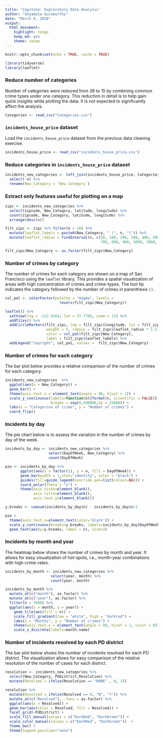 ---
title: 'Capstone: Exploratory Data Analysis'
author: "Shyamala Gurumurthy"
date: "March 6, 2018"
output: 
  html_document: 
    highlight: tango
    keep_md: yes
    theme: cosmo
---

```{r setup, include=FALSE}
knitr::opts_chunk$set(echo = TRUE, cache = TRUE)
```

```{r load_libraries, warning=FALSE, message=FALSE, results='hide'}
library(tidyverse)
library(leaflet)
```

### Reduce number of categories 
Number of categories were reduced from 39 to 15 by combining common crime types under one category. This reduction in detail is to help gain quick insights while plotting the data. It is not expected to significantly affect the analysis.

```{r reduce_categories, warning=FALSE, message=FALSE, results='hide'}
Categories <- read_csv("Categories.csv")
```
### `incidents_house_price` dataset
Load the `incidents_house_price` dataset from the previous data cleaning exercise.
```{r incidents_house_price, warning=FALSE, message=FALSE, results='hide'}
incidents_house_price <- read_csv("incidents_house_price.csv")
```

### Reduce categories in `incidents_house_price` dataset
```{r incidents_new_categories, warning=FALSE, message=FALSE, results='hide'}
incidents_new_categories <- left_join(incidents_house_price, Categories, by = "Category") %>%
  select(-n) %>%
  rename(New_Category = `New Category`) 
```

### Extract only features useful for plotting on a map
```{r zipc, warning=FALSE, message=FALSE, results='hide'}
zipc <- incidents_new_categories %>% 
  select(zipcode, New_Category, latitude, longitude) %>%
  count(zipcode, New_Category, latitude, longitude) %>%
  arrange(desc(n))
```

```{r filt_zipc, warning=FALSE, message=FALSE, results='hide'}
filt_zipc <- zipc %>% filter(n > 10) %>%
  mutate(leaflet_labels = paste0(New_Category, " (", n, ")")) %>%
  mutate(leaflet_radius = findInterval(n, c(50, 100, 200, 300, 400, 500, 600, 
                                            700, 800, 900, 1000, 2000, 5000, 10000)))

filt_zipc$New_Category <- as.factor(filt_zipc$New_Category)
```


### Number of crimes by category
The number of crimes for each category are shown on a map of San Francisco using the `leaflet` library. This provides a spatial visualization of areas with high concentration of crimes and crime-types. The tool tip indicates the category followed by the number of crimes in parenthesis `()`. 
```{r plot_map_filt_zipc}
col_pal <- colorFactor(palette = "magma", levels = 
                         levels(filt_zipc$New_Category))

leaflet() %>%
  setView(lng = -122.4164, lat = 37.7766, zoom = 12) %>%
  addTiles() %>%
  addCircleMarkers(filt_zipc, lng = filt_zipc$longitude, lat = filt_zipc$latitude, 
                   weight = 5, radius = filt_zipc$leaflet_radius * 1.5, fillOpacity = 0.8,
                   color = col_pal(filt_zipc$New_Category),
                   label = filt_zipc$leaflet_labels) %>%
  addLegend("topright", col_pal, values =  filt_zipc$New_Category)
```
### Number of crimes for each category
The bar plot below provides a relative comparison of the number of crimes for each category.
```{r plot_ncrimes}
incidents_new_categories  %>%
  ggplot(aes(x = New_Category)) +
  geom_bar() + 
  theme(axis.text.x = element_text(angle = 90, hjust = 1)) +
  scale_y_continuous(labels=function(n){format(n, scientific = FALSE)},
                     breaks = seq(0,500000,by = 25000)) + 
  labs(x = "Categories of crime", y = "Number of crimes") + 
  coord_flip()
```

### Incidents by day
The pie chart below is to assess the variation in the number of crimes by day of the week.
```{r incidents_by_day}
incidents_by_day <- incidents_new_categories %>%
                    select(DayOfWeek, New_Category) %>%
                    count(DayOfWeek) 
```

```{r pie_ncrimes}
pie <- incidents_by_day %>% 
       ggplot(aes(x = factor(1), y = n, fill = DayOfWeek)) + 
       geom_bar(width = 1,stat="identity", color = "black") + 
       guides(fill=guide_legend(override.aes=list(colour=NA))) +
       coord_polar(theta = "y") + 
       theme(axis.ticks=element_blank(),  
             axis.title=element_blank(),  
             axis.text.y=element_blank()) 

y.breaks <- cumsum(incidents_by_day$n) - incidents_by_day$n/2

pie + 
  theme(axis.text.x=element_text(color='black')) +
  scale_y_continuous(breaks=y.breaks, labels=incidents_by_day$DayOfWeek) + 
  geom_text(aes(y=y.breaks, label = n), size=3)
```

### Incidents by month and year
The heatmap below shows the number of crimes by month and year. It allows for easy visualization of hot-spots, i.e., month-year combinations with high crime-rates.

```{r incidents_by_month}
incidents_by_month <- incidents_new_categories %>%
                     select(year, month) %>%
                     count(year, month)
```

```{r plot_incidents_by_month}
incidents_by_month %>%
  mutate_at(c("month"), as.factor) %>%
  mutate_at(c("year"), as.factor) %>%
  filter(n > 7000) %>%
  ggplot(aes(x = month, y = year)) +
    geom_tile(aes(fill = n)) + 
    scale_fill_gradient(low = "white", high = "darkred") +
    labs(x = "Months", y = "Number of crimes") + 
    theme(axis.text.x = element_text(angle = 90, hjust = 1, vjust = 0)) + 
    scale_x_discrete(labels=month.name) 
```

### Number of incidents resolved by each PD district
The bar plot below shows the number of incidents resolved for each PD district. The visualization allows for easy comparison of the relative resolution of the number of cases for each district.
```{r resolution}
resolution <- incidents_new_categories %>%
  select(New_Category, PdDistrict,Resolution) %>%
  mutate(Resolved = ifelse(Resolution == "NONE" , 0, 1))
```

```{r plot_resolution, fig.width=12, fig.height=6}
resolution %>%
  mutate(Resolved = ifelse(Resolved == 0, "N", "Y")) %>%
  mutate_at(c("Resolved"), .funs = as.factor) %>%
  ggplot(aes(x = Resolved)) + 
  geom_bar(aes(color = Resolved, fill = Resolved)) + 
  facet_grid(~PdDistrict) +
  scale_fill_manual(values = c("DarkRed", "DarkGreen")) +
  scale_color_manual(values = c("DarkRed", "DarkGreen"))  +
  theme_bw() +
  theme(legend.position="none")
```